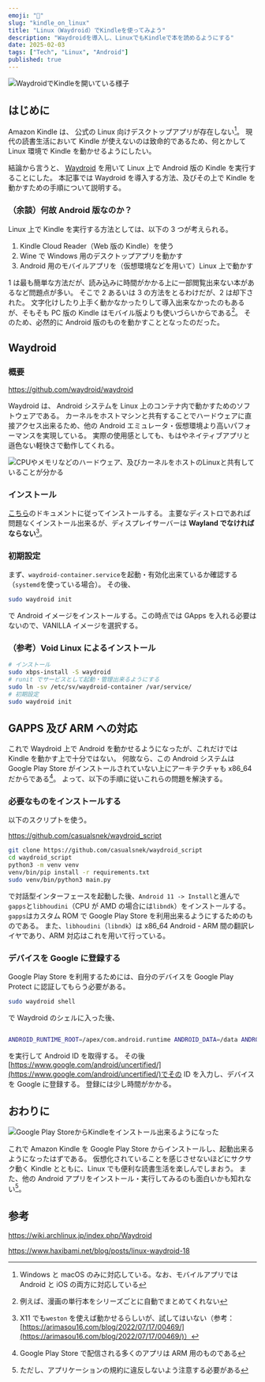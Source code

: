 ```yaml
---
emoji: "📕"
slug: "kindle_on_linux"
title: "Linux（Waydroid）でKindleを使ってみよう"
description: "Waydroidを導入し、LinuxでもKindleで本を読めるようにする"
date: 2025-02-03
tags: ["Tech", "Linux", "Android"]
published: true
---
```


![WaydroidでKindleを開いている様子](./kindle_01.png)

## はじめに

Amazon Kindle は、 公式の Linux 向けデスクトップアプリが存在しない[^1]。
現代の読書生活において Kindle が使えないのは致命的であるため、何とかして Linux 環境で Kindle を動かせるようにしたい。

結論から言うと、 [Waydroid](https://waydro.id/) を用いて Linux 上で Android 版の Kindle を実行することにした。
本記事では Waydroid を導入する方法、及びその上で Kindle を動かすための手順について説明する。

### （余談）何故 Android 版なのか？

Linux 上で Kindle を実行する方法としては、以下の 3 つが考えられる。

1. Kindle Cloud Reader（Web 版の Kindle）を使う
2. Wine で Windows 用のデスクトップアプリを動かす
3. Android 用のモバイルアプリを（仮想環境などを用いて）Linux 上で動かす

1 は最も簡単な方法だが、読み込みに時間がかかる上に一部閲覧出来ない本があるなど問題点が多い。
そこで 2 あるいは 3 の方法をとるわけだが、2 は却下された。
文字化けしたり上手く動かなかったりして導入出来なかったのもあるが、そもそも PC 版の Kindle はモバイル版よりも使いづらいからである[^2]。
そのため、必然的に Android 版のものを動かすこととなったのだった。

[^1]: Windows と macOS のみに対応している。なお、モバイルアプリでは Android と iOS の両方に対応している
[^2]: 例えば、漫画の単行本をシリーズごとに自動でまとめてくれない

## Waydroid

### 概要

https://github.com/waydroid/waydroid

Waydroid は、 Android システムを Linux 上のコンテナ内で動かすためのソフトウェアである。
カーネルをホストマシンと共有することでハードウェアに直接アクセス出来るため、他の Android エミュレータ・仮想環境より高いパフォーマンスを実現している。
実際の使用感としても、もはやネイティブアプリと遜色ない軽快さで動作してくれる。

![CPUやメモリなどのハードウェア、及びカーネルをホストのLinuxと共有していることが分かる](./fastfetch.png)

### インストール

[こちら](https://docs.waydro.id/usage/install-on-desktops)のドキュメントに従ってインストールする。
主要なディストロであれば問題なくインストール出来るが、ディスプレイサーバーは **Wayland でなければならない**[^3]。

### 初期設定

まず、`waydroid-container.service`を起動・有効化出来ているか確認する（`systemd`を使っている場合）。
その後、

```sh
sudo waydroid init
```

で Android イメージをインストールする。この時点では GApps を入れる必要はないので、VANILLA イメージを選択する。

[^3]: X11 でも`weston` を使えば動かせるらしいが、試してはいない（参考：[https://arimasou16.com/blog/2022/07/17/00469/](https://arimasou16.com/blog/2022/07/17/00469/)）

### （参考）Void Linux によるインストール

```sh
# インストール
sudo xbps-install -S waydroid
# runit でサービスとして起動・管理出来るようにする
sudo ln -sv /etc/sv/waydroid-container /var/service/
# 初期設定
sudo waydroid init
```

## GAPPS 及び ARM への対応

これで Waydroid 上で Android を動かせるようになったが、これだけでは Kindle を動かす上で十分ではない。
何故なら、この Android システムは Google Play Store がインストールされていない上にアーキテクチャも x86_64 だからである[^4]。
よって、以下の手順に従いこれらの問題を解決する。

### 必要なものをインストールする

以下のスクリプトを使う。

https://github.com/casualsnek/waydroid_script

```sh
git clone https://github.com/casualsnek/waydroid_script
cd waydroid_script
python3 -m venv venv
venv/bin/pip install -r requirements.txt
sudo venv/bin/python3 main.py
```

で対話型インターフェースを起動した後、`Android 11 -> Install`と進んで`gapps`と`libhoudini`（CPU が AMD の場合には`libndk`）をインストールする。
`gapps`はカスタム ROM で Google Play Store を利用出来るようにするためのものである。
また、`libhoudini`（`libndk`）は x86_64 Android - ARM 間の翻訳レイヤであり、ARM 対応はこれを用いて行っている。

### デバイスを Google に登録する

Google Play Store を利用するためには、自分のデバイスを Google Play Protect に認証してもらう必要がある。

```sh
sudo waydroid shell
```

で Waydroid のシェルに入った後、

```sh

ANDROID_RUNTIME_ROOT=/apex/com.android.runtime ANDROID_DATA=/data ANDROID_TZDATA_ROOT=/apex/com.android.tzdata ANDROID_I18N_ROOT=/apex/com.android.i18n sqlite3 /data/data/com.google.android.gsf/databases/gservices.db "select * from main where name = \"android_id\";"
```

を実行して Android ID を取得する。
その後 [https://www.google.com/android/uncertified/](https://www.google.com/android/uncertified/)でその ID を入力し、デバイスを Google に登録する。
登録には少し時間がかかる。

[^4]: Google Play Store で配信される多くのアプリは ARM 用のものである

## おわりに

![Google Play StoreからKindleをインストール出来るようになった](./kindle_02.png)

これで Amazon Kindle を Google Play Store からインストールし、起動出来るようになったはずである。
仮想化されていることを感じさせないほどにサクサク動く Kindle とともに、Linux でも便利な読書生活を楽しんでしまおう。
また、他の Android アプリをインストール・実行してみるのも面白いかも知れない[^5]。

[^5]: ただし、アプリケーションの規約に違反しないよう注意する必要がある

## 参考

https://wiki.archlinux.jp/index.php/Waydroid

https://www.haxibami.net/blog/posts/linux-waydroid-18
